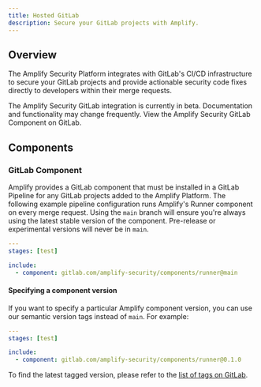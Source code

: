 ```yaml
---
title: Hosted GitLab
description: Secure your GitLab projects with Amplify.
---
```


## Overview

The Amplify Security Platform integrates with GitLab's CI/CD infrastructure to secure your GitLab
projects and provide actionable security code fixes directly to developers within their merge
requests.

<Note>
  The Amplify Security GitLab integration is currently in beta. Documentation and functionality may
  change frequently.
</Note>

<CardGroup cols={2}>
  <Card
    title="GitLab Component"
    icon="circle-play"
    href="https://gitlab.com/amplify-security/components/"
  >
    View the Amplify Security GitLab Component on GitLab.
  </Card>
</CardGroup>

## Components

### GitLab Component

Amplify provides a GitLab component that must be installed in a GitLab Pipeline for any GitLab
projects added to the Amplify Platform. The following example pipeline configuration runs Amplify's
Runner component on every merge request. Using the `main` branch will ensure you're always using the
latest stable version of the component. Pre-release or experimental versions will never be in `main`.

```yaml .gitlab-ci.yml
---
stages: [test]

include:
  - component: gitlab.com/amplify-security/components/runner@main
```

#### Specifying a component version

If you want to specify a particular Amplify component version, you can use our semantic version tags
instead of `main`. For example:

```yaml .gitlab-ci.yml
---
stages: [test]

include:
  - component: gitlab.com/amplify-security/components/runner@0.1.0
```

To find the latest tagged version, please refer to the [list of tags on GitLab](https://gitlab.com/amplify-security/components/-/tags).
